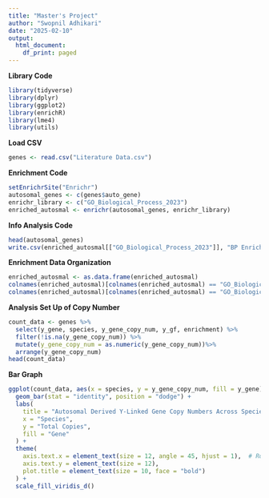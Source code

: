 ```yaml
---
title: "Master's Project"
author: "Swopnil Adhikari"
date: "2025-02-10"
output: 
  html_document:
    df_print: paged
---
```


**Library Code**

```r
library(tidyverse)
library(dplyr)
library(ggplot2)
library(enrichR)
library(lme4)
library(utils)
```

**Load CSV**

```r
genes <- read.csv("Literature Data.csv")
```

**Enrichment Code**

```r
setEnrichrSite("Enrichr")
autosomal_genes <- c(genes$auto_gene)
enrichr_library <- c("GO_Biological_Process_2023")
enriched_autosmal <- enrichr(autosomal_genes, enrichr_library)
```

**Info Analysis Code**

```r
head(autosomal_genes)
write.csv(enriched_autosmal[["GO_Biological_Process_2023"]], "BP Enriched Data V1.02.csv", row.names = FALSE)
```

**Enrichment Data Organization**

```r
enriched_autosmal <- as.data.frame(enriched_autosmal)
colnames(enriched_autosmal)[colnames(enriched_autosmal) == "GO_Biological_Process_2023.Genes"] <- "gene_name" 
colnames(enriched_autosmal)[colnames(enriched_autosmal) == "GO_Biological_Process_2023.Term"] <- "process"
```

**Analysis Set Up of Copy Number**

```r
count_data <- genes %>%
  select(y_gene, species, y_gene_copy_num, y_gf, enrichment) %>%
  filter(!is.na(y_gene_copy_num)) %>%
  mutate(y_gene_copy_num = as.numeric(y_gene_copy_num))%>%
  arrange(y_gene_copy_num)
head(count_data)
```

**Bar Graph**

```r
ggplot(count_data, aes(x = species, y = y_gene_copy_num, fill = y_gene)) +
  geom_bar(stat = "identity", position = "dodge") +
  labs(
    title = "Autosomal Derived Y-Linked Gene Copy Numbers Across Species",
    x = "Species",
    y = "Total Copies",
    fill = "Gene"
  ) +
  theme(
    axis.text.x = element_text(size = 12, angle = 45, hjust = 1),  # Rotate species labels
    axis.text.y = element_text(size = 12),
    plot.title = element_text(size = 10, face = "bold")
  ) +
  scale_fill_viridis_d()

```